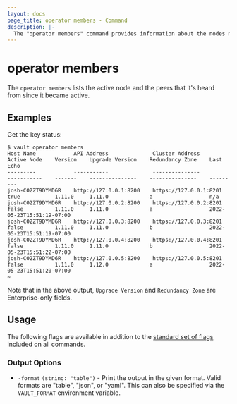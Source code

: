 ```yaml
---
layout: docs
page_title: operator members - Command
description: |-
  The "operator members" command provides information about the nodes making up an HA cluster.
---
```


# operator members

The `operator members` lists the active node and the peers that it's heard from
since it became active.

## Examples

Get the key status:

```shell-session
$ vault operator members
Host Name            API Address              Cluster Address           Active Node    Version    Upgrade Version    Redundancy Zone    Last Echo
---------            -----------              ---------------           -----------    -------    ---------------    ---------------    ---------
josh-C02ZT9DYMD6R    http://127.0.0.1:8200    https://127.0.0.1:8201    true           1.11.0     1.11.0             a                  n/a
josh-C02ZT9DYMD6R    http://127.0.0.2:8200    https://127.0.0.2:8201    false          1.11.0     1.11.0             a                  2022-05-23T15:51:19-07:00
josh-C02ZT9DYMD6R    http://127.0.0.3:8200    https://127.0.0.3:8201    false          1.11.0     1.11.0             b                  2022-05-23T15:51:19-07:00
josh-C02ZT9DYMD6R    http://127.0.0.4:8200    https://127.0.0.4:8201    false          1.11.0     1.11.0             b                  2022-05-23T15:51:22-07:00
josh-C02ZT9DYMD6R    http://127.0.0.5:8200    https://127.0.0.5:8201    false          1.11.0     1.12.0             a                  2022-05-23T15:51:20-07:00
~
```
Note that in the above output, `Upgrade Version` and `Redundancy Zone` are Enterprise-only fields.

## Usage

The following flags are available in addition to the [standard set of
flags](/docs/commands) included on all commands.

### Output Options

- `-format` `(string: "table")` - Print the output in the given format. Valid
  formats are "table", "json", or "yaml". This can also be specified via the
  `VAULT_FORMAT` environment variable.
